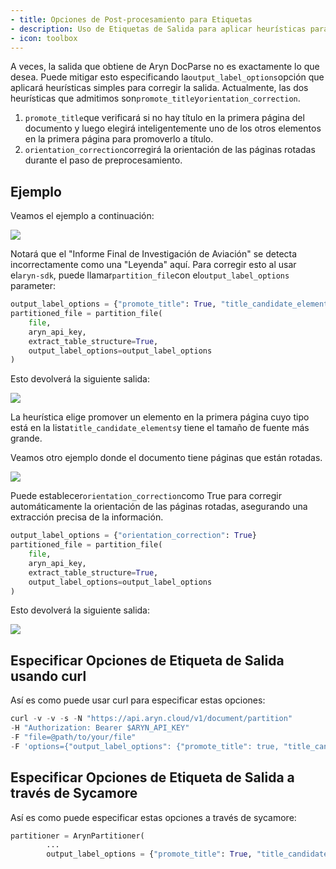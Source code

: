 ```yaml
---
- title: Opciones de Post-procesamiento para Etiquetas
- description: Uso de Etiquetas de Salida para aplicar heurísticas para ajustar la salida
- icon: toolbox
---
```


A veces, la salida que obtiene de Aryn DocParse no es exactamente lo que desea. Puede mitigar esto especificando la`output_label_options`opción que aplicará heurísticas simples para corregir la salida. Actualmente, las dos heurísticas que admitimos son`promote_title`y`orientation_correction`.

1. `promote_title`que verificará si no hay título en la primera página del documento y luego elegirá inteligentemente uno de los otros elementos en la primera página para promoverlo a título.
2. `orientation_correction`corregirá la orientación de las páginas rotadas durante el paso de preprocesamiento.

## Ejemplo

Veamos el ejemplo a continuación:

<Frame>
  <img src="/images/ntsb_incorrect_caption.png" />
</Frame>

Notará que el "Informe Final de Investigación de Aviación" se detecta incorrectamente como una "Leyenda" aquí. Para corregir esto al usar el`aryn-sdk`, puede llamar`partition_file`con el`output_label_options` parameter:

```python
output_label_options = {"promote_title": True, "title_candidate_elements":["Section-header", "Caption"], "orientation_correction": False}
partitioned_file = partition_file(
    file,
    aryn_api_key,
    extract_table_structure=True,
    output_label_options=output_label_options
)
```

Esto devolverá la siguiente salida:

<Frame>
  <img src="/images/ntsb_correct_title.png" />
</Frame>

La heurística elige promover un elemento en la primera página cuyo tipo está en la lista`title_candidate_elements`y tiene el tamaño de fuente más grande.

Veamos otro ejemplo donde el documento tiene páginas que están rotadas.

<Frame>
  <img src="/images/rotated_page.png" />
</Frame>

Puede establecer`orientation_correction`como True para corregir automáticamente la orientación de las páginas rotadas, asegurando una extracción precisa de la información.

```python
output_label_options = {"orientation_correction": True}
partitioned_file = partition_file(
    file,
    aryn_api_key,
    extract_table_structure=True,
    output_label_options=output_label_options
)
```

Esto devolverá la siguiente salida:

<Frame>
  <img src="/images/rotated_pdf_extraction.png" />
</Frame>

## Especificar Opciones de Etiqueta de Salida usando curl

Así es como puede usar curl para especificar estas opciones:

```python
curl -v -v -s -N "https://api.aryn.cloud/v1/document/partition"
-H "Authorization: Bearer $ARYN_API_KEY" 
-F "file=@path/to/your/file"
-F 'options={"output_label_options": {"promote_title": true, "title_candidate_elements":["Section-header", "Caption"], "orientation_correction": true}}'
```

## Especificar Opciones de Etiqueta de Salida a través de Sycamore

Así es como puede especificar estas opciones a través de sycamore:

```python
partitioner = ArynPartitioner(
        ...
        output_label_options = {"promote_title": True, "title_candidate_elements":["Section-header", "Caption"], "orientation_correction": True})
```
